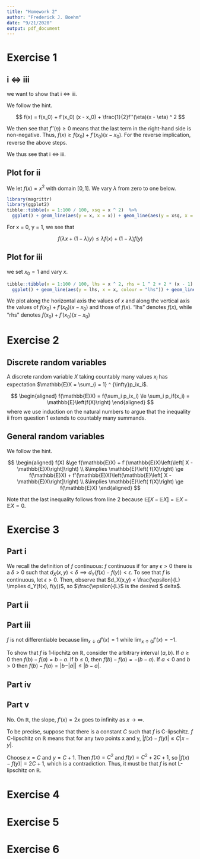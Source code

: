 ```yaml
---
title: "Homework 2"
author: "Frederick J. Boehm"
date: "9/21/2020"
output: pdf_document
---
```


# Exercise 1

## i $\iff$ iii

we want to show that i $\iff$ iii. 

We follow the hint. 

$$
f(x) = f(x_0) + f'(x_0) (x - x_0) + \frac{1}{2}f''(\eta)(x - \eta) ^ 2
$$

We then see that $f''(\eta) \ge 0$ means that the last term in the right-hand side is non-negative. Thus, $f(x) \ge f(x_0) + f'(x_0) (x - x_0)$. For the reverse implication, reverse the above steps. 

We thus see that i $\iff$ iii. 

## Plot for ii


We let $f(x) = x ^ 2$ with domain $[0, 1]$. We vary $\lambda$ from zero to one below.

```r
library(magrittr)
library(ggplot2)
tibble::tibble(x = 1:100 / 100, xsq = x ^ 2)  %>%
  ggplot() + geom_line(aes(y = x, x = x)) + geom_line(aes(y = xsq, x = x))
```
For x = 0, y = 1, we see that 

$$f(\lambda x + (1 - \lambda)y) \le \lambda f(x) + (1-\lambda)f(y)$$

## Plot for iii

we set $x_0 = 1$ and vary $x$.


```r
tibble::tibble(x = 1:100 / 100, lhs = x ^ 2, rhs = 1 ^ 2 + 2 * (x - 1) )  %>%
  ggplot() + geom_line(aes(y = lhs, x = x, colour = "lhs")) + geom_line(aes(y = rhs, x = x, colour = "rhs"))

```

We plot along the horizontal axis the values of $x$ and along the 
vertical axis the values of $f(x_0) + f'(x_0) (x - x_0)$ and those of $f(x)$. "lhs" denotes $f(x)$, while "rhs" denotes $f(x_0) + f'(x_0) (x - x_0)$




# Exercise 2

## Discrete random variables

A discrete random variable $X$ taking countably many values $x_i$ has expectation $\mathbb{E}X = \sum_{i = 1} ^ {\infty}p_ix_i$. 

$$
\begin{aligned}
f(\mathbb{E}X) = f(\sum_i p_ix_i) \le \sum_i p_if(x_i) = \mathbb{E}\left(f(X)\right)
\end{aligned}
$$
where we use induction on the natural numbers to argue that the 
inequality ii from question 1 extends to countably many summands. 



## General random variables

We follow the hint.

$$
\begin{aligned}
f(X) &\ge f(\mathbb{E}X) + f'(\mathbb{E}X)\left(\left[ X - \mathbb{E}X\right]\right) \\
&\implies \mathbb{E}\left( f(X)\right) \ge f(\mathbb{E}X) + f'(\mathbb{E}X)\left(\mathbb{E}\left[ X - \mathbb{E}X\right]\right) \\
&\implies \mathbb{E}\left( f(X)\right) \ge f(\mathbb{E}X)
\end{aligned}
$$

Note that the last inequality follows from line 2 because $\mathbb{E}\left[ X - \mathbb{E}X\right] = \mathbb{E}X - \mathbb{E}X = 0$.


# Exercise 3

## Part i

We recall the definition of $f$ continuous: $f$ continuous if for any 
$\epsilon > 0$ there is a $\delta > 0$ such that 
$d_X(x,y) < \delta \implies d_Y(f(x) - f(y)) < \epsilon$. 
To see that $f$ is continuous, let $\epsilon > 0$. 
Then, observe that $d_X(x,y) < \frac{\epsilon}{L} \implies d_Y(f(x), f(y))$, 
so $\frac{\epsilon}{L}$ is the desired $
delta$.

## Part ii


## Part iii

$f$ is not differentiable because $\lim_{x \downarrow 0} f'(x) = 1$ while $\lim_{x \uparrow 0} f'(x) = -1$.

To show that $f$ is 1-lipchitz on $\mathbb{R}$, consider the arbitrary interval $(a,b)$. If $a \ge 0$ then $f(b) - f(a) = b-a$. If $b \le 0$, then $f(b) - f(a) = - (b - a)$. If $a < 0$ and $b > 0$ then $f(b) - f(a) = | b - |a|| \le |b - a|$. 


## Part iv




## Part v

No. On $\mathbb{R}$, the slope, $f'(x) = 2x$ goes to infinity as $x \to \infty$. 

To be precise, suppose that there is a constant $C$ such that $f$ is C-lipschitz. $f$ C-lipschitz on $\mathbb{R}$ means that for any two points x and y, $|f(x) - f(y)| \le C|x - y|$. 

Choose $x = C$ and $y = C + 1$. Then $f(x) = C^2$ and $f(y) = C ^ 2 + 2C + 1$, so $|f(x) - f(y)| = 2C + 1$, which is a contradiction. Thus, it must be that $f$ is not L-lipschitz on $\mathbb{R}$.








# Exercise 4




# Exercise 5




# Exercise 6


